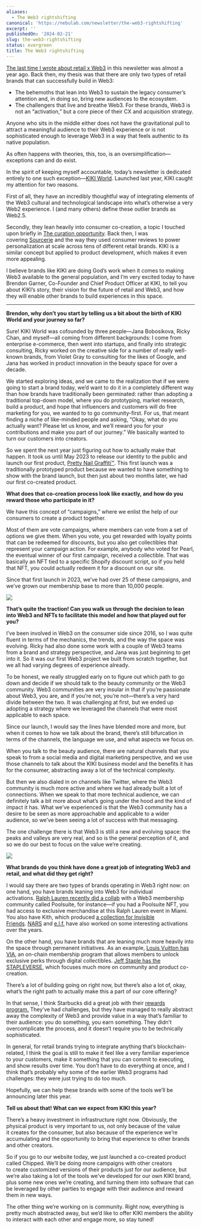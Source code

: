 ```yaml
---
aliases:
  - The Web3 rightshifting
canonical: 'https://nebulab.com/newsletter/the-web3-rightshifting'
excerpt: ''
publishedOn: '2024-02-21'
slug: the-web3-rightshifting
status: evergreen
title: The Web3 rightshifting
---
```

[The last time I wrote about retail x Web3](https://nebulab.com/newsletter/intangible-retail) in this newsletter was almost a year ago. Back then, my thesis was that there are only two types of retail brands that can successfully build in Web3:

- The behemoths that lean into Web3 to sustain the legacy consumer’s attention and, in doing so, bring new audiences to the ecosystem.
- The challengers that live and breathe Web3. For these brands, Web3 is not an “activation,” but a core piece of their CX and acquisition strategy.

Anyone who sits in the middle either does not have the gravitational pull to attract a meaningful audience to their Web3 experience or is not sophisticated enough to leverage Web3 in a way that feels authentic to its native population.

As often happens with theories, this, too, is an oversimplification—exceptions can and do exist.

In the spirit of keeping myself accountable, today’s newsletter is dedicated entirely to one such exception—[KIKI World](https://kikiworld.io/). Launched last year, KIKI caught my attention for two reasons.

First of all, they have an incredibly thoughtful way of integrating elements of the Web3 cultural and technological landscape into what’s otherwise a very Web2 experience. I (and many others) define these outlier brands as Web2.5.

Secondly, they lean heavily into consumer co-creation, a topic I touched upon briefly in [The curation opportunity](https://nebulab.com/newsletter/the-curation-opportunity). Back then, I was covering [Sourcerie](https://sourcerie.co/) and the way they used consumer reviews to power personalization at scale across tens of different retail brands. KIKI is a similar concept but applied to product development, which makes it even more appealing.

I believe brands like KIKI are doing God’s work when it comes to making Web3 available to the general population, and I’m very excited today to have Brendon Garner, Co-Founder and Chief Product Officer at KIKI, to tell you about KIKI’s story, their vision for the future of retail and Web3, and how they will enable other brands to build experiences in this space.

---

**Brendon, why don’t you start by telling us a bit about the birth of KIKI World and your journey so far?**

Sure! KIKI World was cofounded by three people—Jana Bobosikova, Ricky Chan, and myself—all coming from different backgrounds: I come from enterprise e-commerce, then went into startups, and finally into strategic consulting, Ricky worked on the creative side for a number of really well-known brands, from Violet Gray to consulting for the likes of Google, and Jana has worked in product innovation in the beauty space for over a decade.

We started exploring ideas, and we came to the realization that if we were going to start a brand today, we’d want to do it in a completely different way than how brands have traditionally been germinated: rather than adopting a traditional top-down model, where you do prototyping, market research, build a product, and hope that influencers and customers will do free marketing for you, we wanted to to go community-first. For us, that meant finding a niche of like-minded people and asking, “Okay, what do you actually want? Please let us know, and we’ll reward you for your contributions and make you part of our journey.” We basically wanted to turn our customers into creators.

So we spent the next year just figuring out how to actually make that happen. It took us until May 2023 to release our identity to the public and launch our first product, [Pretty Nail Graffiti™](https://www.kiki.world/products/pretty-nail-graffiti-pearl-by-you). This first launch was a traditionally prototyped product because we wanted to have something to show with the brand launch, but then just about two months later, we had our first co-created product.

**What does that co-creation process look like exactly, and how do you reward those who participate in it?**

We have this concept of “campaigns,” where we enlist the help of our consumers to create a product together.

Most of them are vote campaigns, where members can vote from a set of options we give them. When you vote, you get rewarded with loyalty points that can be redeemed for discounts, but you also get collectibles that represent your campaign action. For example, anybody who voted for Pearl, the eventual winner of our first campaign, received a collectible. That was basically an NFT tied to a specific Shopify discount script, so if you held that NFT, you could actually redeem it for a discount on our site.

Since that first launch in 2023, we’ve had over 25 of these campaigns, and we’ve grown our membership base to more than 10,000 people.

![](https://mcusercontent.com/679f4835b2683d59bc5762ec3/images/24c2f1fa-d129-62a4-6d08-b7957502190c.jpg)

**That’s quite the traction! Can you walk us through the decision to lean into Web3 and NFTs to facilitate this model and how that played out for you?**

I’ve been involved in Web3 on the consumer side since 2016, so I was quite fluent in terms of the mechanics, the trends, and the way the space was evolving. Ricky had also done some work with a couple of Web3 teams from a brand and strategy perspective, and Jana was just beginning to get into it. So it was our first Web3 project we built from scratch together, but we all had varying degrees of experience already.

To be honest, we really struggled early on to figure out which path to go down and decide if we should talk to the beauty community or the Web3 community. Web3 communities are very insular in that if you’re passionate about Web3, you are, and if you’re not, you’re not—there’s a very hard divide between the two. It was challenging at first, but we ended up adopting a strategy where we leveraged the channels that were most applicable to each space.

Since our launch, I would say the lines have blended more and more, but when it comes to how we talk about the brand, there’s still bifurcation in terms of the channels, the language we use, and what aspects we focus on.

When you talk to the beauty audience, there are natural channels that you speak to from a social media and digital marketing perspective, and we use those channels to talk about the KIKI business model and the benefits it has for the consumer, abstracting away a lot of the technical complexity.

But then we also dialed in on channels like Twitter, where the Web3 community is much more active and where we had already built a lot of connections. When we speak to that more technical audience, we can definitely talk a bit more about what’s going under the hood and the kind of impact it has. What we’ve experienced is that the Web3 community has a desire to be seen as more approachable and applicable to a wider audience, so we’ve been seeing a lot of success with that messaging.

The one challenge there is that Web3 is still a new and evolving space: the peaks and valleys are very real, and so is the general perception of it, and so we do our best to focus on the value we’re creating.

![](https://mcusercontent.com/679f4835b2683d59bc5762ec3/images/d74e247e-ea0b-42c3-1736-ffa935abb074.jpg)

**What brands do you think have done a great job of integrating Web3 and retail, and what did they get right?**

I would say there are two types of brands operating in Web3 right now: on one hand, you have brands leaning into Web3 for individual activations. [Ralph Lauren recently did a collab](https://ralphlauren.poolsuite.net/) with a Web3 membership community called Poolsuite, for instance—if you had a Poolsuite NFT, you had access to exclusive merchandise at this Ralph Lauren event in Miami. You also have Kith, which produced [a collection for Invisible Friends](https://kith.com/collections/kith-for-invisible-friends-collection). [NARS](https://nftnow.com/news/nars-cosmetics-superrare-orgasm-nft-collection/) and [e.l.f.](https://medium.com/@steph3.eth/e-l-f-cosmetics-is-preparing-to-venture-deeper-into-web3-351f53cd11cd) have also worked on some interesting activations over the years.

On the other hand, you have brands that are leaning much more heavily into the space through permanent initiatives. As an example, [Louis Vuitton has VIA](https://eu.louisvuitton.com/eng-e1/faq/products/digital-collectibles-int), an on-chain membership program that allows members to unlock exclusive perks through digital collectibles. [Jeff Staple has the STAPLEVERSE](https://www.stapleverse.xyz/), which focuses much more on community and product co-creation.

There’s a lot of building going on right now, but there’s also a lot of, okay, what’s the right path to actually make this a part of our core offering?

In that sense, I think Starbucks did a great job with their [rewards program.](https://odyssey.starbucks.com/) They’ve had challenges, but they have managed to really abstract away the complexity of Web3 and provide value in a way that’s familiar to their audience: you do something, you earn something. They didn’t overcomplicate the process, and it doesn’t require you to be technically sophisticated.

In general, for retail brands trying to integrate anything that’s blockchain-related, I think the goal is still to make it feel like a very familiar experience to your customers, make it something that you can commit to executing, and show results over time. You don’t have to do everything at once, and I think that’s probably why some of the earlier Web3 programs had challenges: they were just trying to do too much.

Hopefully, we can help these brands with some of the tools we’ll be announcing later this year.

**Tell us about that! What can we expect from KIKI this year?**

There’s a heavy investment in infrastructure right now. Obviously, the physical product is very important to us, not only because of the value it creates for the consumer, but also because of the experience we’re accumulating and the opportunity to bring that experience to other brands and other creators.

So if you go to our website today, we just launched a co-created product called Chipped. We’ll be doing more campaigns with other creators to create customized versions of their products just for our audience, but we’re also taking a lot of the tools we’ve developed for our own KIKI brand, plus some new ones we’re creating, and turning them into software that can be leveraged by other parties to engage with their audience and reward them in new ways.

The other thing we’re working on is community. Right now, everything is pretty much abstracted away, but we’d like to offer KIKI members the ability to interact with each other and engage more, so stay tuned!
